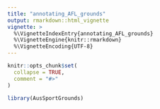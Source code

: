```yaml
---
title: "annotating_AFL_grounds"
output: rmarkdown::html_vignette
vignette: >
  %\VignetteIndexEntry{annotating_AFL_grounds}
  %\VignetteEngine{knitr::rmarkdown}
  %\VignetteEncoding{UTF-8}
---
```


```r
knitr::opts_chunk$set(
  collapse = TRUE,
  comment = "#>"
)
```

```r
library(AusSportGrounds)
```
